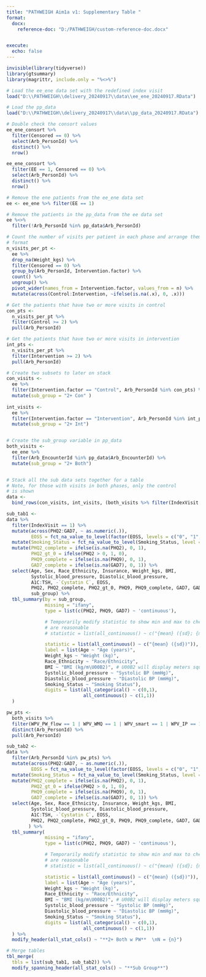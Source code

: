 ```yaml
---
title: "PATHWEIGH Aim1a v1: Supplementary Table "
format: 
  docx:
    reference-doc: "D:/PATHWEIGH/custom-reference-doc.docx"


execute: 
  echo: false
---
```



```r
invisible(library(tidyverse))
library(gtsummary)
library(magrittr, include.only = "%<>%")
```


```r
# Load the ee_ene data set with the redefined index visit
load("D:\\PATHWEIGH\\delivery_20240917\\data\\ee_ene_20240917.RData")

# Load the pp_data
load("D:\\PATHWEIGH\\delivery_20240917\\data\\pp_data_20240917.RData")
```

```r
# Double check the consort values
ee_ene_consort %>% 
  filter(Censored == 0) %>%
  select(Arb_PersonId) %>%
  distinct() %>%
  nrow()

ee_ene_consort %>% 
  filter(EE == 1, Censored == 0) %>%
  select(Arb_PersonId) %>%
  distinct() %>%
  nrow()

```

```r
# Remove the ene patients from the ee_ene data set
ee <- ee_ene %>% filter(EE == 1)

# Remove the patients in the pp_data from the ee data set
ee %<>%
  filter(!Arb_PersonId %in% pp_data$Arb_PersonId)

# Count the number of visits per patient in each phase and arrange them in wide
# format
n_visits_per_pt <- 
  ee %>%
  drop_na(Weight_kgs) %>%
  filter(Censored == 0) %>%
  group_by(Arb_PersonId, Intervention.factor) %>%
  count() %>%
  ungroup() %>%
  pivot_wider(names_from = Intervention.factor, values_from = n) %>%
  mutate(across(Control:Intervention, ~ifelse(is.na(.x), 0, .x)))

# Get the patients that have two or more visits in control
con_pts <- 
  n_visits_per_pt %>%
  filter(Control >= 2) %>%
  pull(Arb_PersonId)

# Get the patients that have two or more visits in intervention
int_pts <- 
  n_visits_per_pt %>%
  filter(Intervention >= 2) %>%
  pull(Arb_PersonId)

# Create two subsets to later on stack
con_visits <- 
  ee %>%
  filter(Intervention.factor == "Control", Arb_PersonId %in% con_pts) %>%
  mutate(sub_group = "2+ Con" )
 
int_visits <- 
  ee %>%
  filter(Intervention.factor == "Intervention", Arb_PersonId %in% int_pts) %>%
  mutate(sub_group = "2+ Int")


# Create the sub_group variable in pp_data
both_visits <- 
  ee_ene %>% 
  filter(Arb_EncounterId %in% pp_data$Arb_EncounterId) %>%
  mutate(sub_group = "2+ Both")


# Stack all the sub data sets together for a table
# Note, for those with visits in both phases, only the control 
# is shown
data <- 
  bind_rows(con_visits, int_visits, (both_visits %>% filter(IndexVisit == 1, Intervention.factor == "Control")) )
```


```r
sub_tab1 <- 
data %>%
  filter(IndexVisit == 1) %>%
  mutate(across(PHQ2:GAD7, ~ as.numeric(.)),
         EOSS = fct_na_value_to_level(factor(EOSS, levels = c("0", "1", "2", "3")), level = "Unknown")) %>%
  mutate(Smoking_Status = fct_na_value_to_level(Smoking_Status, level = "Unknown")) %>%
  mutate(PHQ2_complete = ifelse(is.na(PHQ2), 0, 1),
         PHQ2_gt_0 = ifelse(PHQ2 > 0, 1, 0),
         PHQ9_complete = ifelse(is.na(PHQ9), 0, 1),
         GAD7_complete = ifelse(is.na(GAD7), 0, 1)) %>%
  select(Age, Sex, Race_Ethnicity, Insurance, Weight_kgs, BMI,
         Systolic_blood_pressure, Diastolic_blood_pressure,
         A1C:TSH, -`Cystatin C`, EOSS,
         PHQ2, PHQ2_complete, PHQ2_gt_0, PHQ9, PHQ9_complete, GAD7, GAD7_complete, Smoking_Status,
         sub_group) %>%
  tbl_summary(by = sub_group,
              missing = "ifany",
              type = list(c(PHQ2, PHQ9, GAD7) ~ 'continuous'),

              # Temporarily modify statistic to show min and max to check data ranges
              # are reasonable
              # statistic = list(all_continuous() ~ c("{mean} ({sd}; {min}; {max})")),

              statistic = list(all_continuous() ~ c("{mean} ({sd})")),
              label = list(Age ~ "Age (years)",
              Weight_kgs ~ "Weight (kg)",
              Race_Ethnicity ~ "Race/Ethnicity",
              BMI ~ "BMI (kg/m\U00B2)", # U00B2 will display meters squared
              Systolic_blood_pressure ~ "Systolic BP (mmHg)",
              Diastolic_blood_pressure ~ "Diastolic BP (mmHg)",
              Smoking_Status ~ "Smoking Status"),
              digits = list(all_categorical() ~ c(0,1),
                            all_continuous() ~ c(1,1))
  )

```


```r
pw_pts <- 
  both_visits %>%
  filter(WPV_PW_flow == 1 | WPV_WMQ == 1 | WPV_smart == 1 | WPV_IP == 1 | WPV_TH ==1) %>%
  distinct(Arb_PersonId) %>%
  pull(Arb_PersonId)

```

```r
sub_tab2 <- 
data %>%
  filter(Arb_PersonId %in% pw_pts) %>%
  mutate(across(PHQ2:GAD7, ~ as.numeric(.)),
         EOSS = fct_na_value_to_level(factor(EOSS, levels = c("0", "1", "2", "3")), level = "Unknown")) %>%
  mutate(Smoking_Status = fct_na_value_to_level(Smoking_Status, level = "Unknown")) %>%
  mutate(PHQ2_complete = ifelse(is.na(PHQ2), 0, 1),
         PHQ2_gt_0 = ifelse(PHQ2 > 0, 1, 0),
         PHQ9_complete = ifelse(is.na(PHQ9), 0, 1),
         GAD7_complete = ifelse(is.na(GAD7), 0, 1)) %>%
  select(Age, Sex, Race_Ethnicity, Insurance, Weight_kgs, BMI,
         Systolic_blood_pressure, Diastolic_blood_pressure,
         A1C:TSH, -`Cystatin C`, EOSS,
         PHQ2, PHQ2_complete, PHQ2_gt_0, PHQ9, PHQ9_complete, GAD7, GAD7_complete, Smoking_Status
        ) %>%
  tbl_summary(
              missing = "ifany",
              type = list(c(PHQ2, PHQ9, GAD7) ~ 'continuous'),

              # Temporarily modify statistic to show min and max to check data ranges
              # are reasonable
              # statistic = list(all_continuous() ~ c("{mean} ({sd}; {min}; {max})")),

              statistic = list(all_continuous() ~ c("{mean} ({sd})")),
              label = list(Age ~ "Age (years)",
              Weight_kgs ~ "Weight (kg)",
              Race_Ethnicity ~ "Race/Ethnicity",
              BMI ~ "BMI (kg/m\U00B2)", # U00B2 will display meters squared
              Systolic_blood_pressure ~ "Systolic BP (mmHg)",
              Diastolic_blood_pressure ~ "Diastolic BP (mmHg)",
              Smoking_Status ~ "Smoking Status"),
              digits = list(all_categorical() ~ c(0,1),
                            all_continuous() ~ c(1,1))
  ) %>%
  modify_header(all_stat_cols() ~ "**2+ Both w PW**  \nN = {n}")
```


```r
# Merge tables
tbl_merge(
  tbls = list(sub_tab1, sub_tab2)) %>%
  modify_spanning_header(all_stat_cols() ~ "**Sub Group**")
```